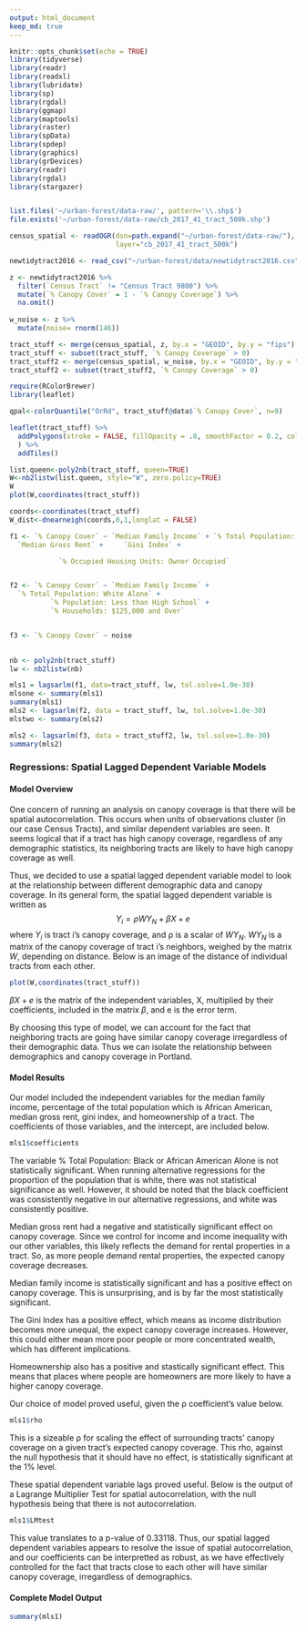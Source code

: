 ```yaml
---
output: html_document
keep_md: true
---
```


```r
knitr::opts_chunk$set(echo = TRUE)
library(tidyverse)
library(readr)
library(readxl)
library(lubridate)
library(sp)
library(rgdal)
library(ggmap)
library(maptools)
library(raster)
library(spData)
library(spdep)
library(graphics)
library(grDevices)
library(readr)
library(rgdal)
library(stargazer)


list.files('~/urban-forest/data-raw/', pattern='\\.shp$')
file.exists('~/urban-forest/data-raw/cb_2017_41_tract_500k.shp')

census_spatial <- readOGR(dsn=path.expand("~/urban-forest/data-raw/"), 
                          layer="cb_2017_41_tract_500k") 

newtidytract2016 <- read_csv("~/urban-forest/data/newtidytract2016.csv")

z <- newtidytract2016 %>%
  filter(`Census Tract` != "Census Tract 9800") %>%
  mutate(`% Canopy Cover` = 1 - `% Canopy Coverage`) %>%
  na.omit() 
  
w_noise <- z %>%
  mutate(noise= rnorm(146))

tract_stuff <- merge(census_spatial, z, by.x = "GEOID", by.y = "fips") 
tract_stuff <- subset(tract_stuff, `% Canopy Coverage` > 0)
tract_stuff2 <- merge(census_spatial, w_noise, by.x = "GEOID", by.y = "fips") 
tract_stuff2 <- subset(tract_stuff2, `% Canopy Coverage` > 0)

require(RColorBrewer)
library(leaflet)

qpal<-colorQuantile("OrRd", tract_stuff@data$`% Canopy Cover`, n=9) 

leaflet(tract_stuff) %>%
  addPolygons(stroke = FALSE, fillOpacity = .8, smoothFactor = 0.2, color = ~qpal(`% Canopy Cover`)
  ) %>%
  addTiles()

list.queen<-poly2nb(tract_stuff, queen=TRUE)
W<-nb2listw(list.queen, style="W", zero.policy=TRUE)
W
plot(W,coordinates(tract_stuff))

coords<-coordinates(tract_stuff)
W_dist<-dnearneigh(coords,0,1,longlat = FALSE)

f1 <- `% Canopy Cover` ~ `Median Family Income` + `% Total Population: Black or African American Alone`  +
  `Median Gross Rent` +     `Gini Index` +

            `% Occupied Housing Units: Owner Occupied`


f2 <- `% Canopy Cover` ~ `Median Family Income` +
  `% Total Population: White Alone` +
          `% Population: Less than High School` +
          `% Households: $125,000 and Over` 


f3 <- `% Canopy Cover` ~ noise
          

nb <- poly2nb(tract_stuff)
lw <- nb2listw(nb)

mls1 = lagsarlm(f1, data=tract_stuff, lw, tol.solve=1.0e-30)
mlsone <- summary(mls1)
summary(mls1)
mls2 <- lagsarlm(f2, data = tract_stuff, lw, tol.solve=1.0e-30)
mlstwo <- summary(mls2)

mls2 <- lagsarlm(f3, data = tract_stuff2, lw, tol.solve=1.0e-30)
summary(mls2)
```

### Regressions: Spatial Lagged Dependent Variable Models

#### Model Overview

  One concern of running an analysis on canopy coverage is that there will be spatial autocorrelation. This occurs when units of observations cluster (in our case Census Tracts), and similar dependent variables are seen. It seems logical that if a tract has high canopy coverage, regardless of any demographic statistics, its neighboring tracts are likely to have high canopy coverage as well. 
  
  Thus, we decided to use a spatial lagged dependent variable model to look at the relationship between different demographic data and canopy coverage. In its general form, the spatial lagged dependent variable is written as $$Y_i=ρWY_N+βX+e$$ where $Y_i$ is tract i's canopy coverage, and ρ is a scalar of $WY_N$.
  $WY_N$ is a matrix of the canopy coverage of tract i's neighbors, weighed by the matrix $W$, depending on distance. Below is an image of the distance of individual tracts from each other. 
```r
plot(W,coordinates(tract_stuff))
```
  
  $βX+e$ is the matrix of the independent variables, X, multiplied by their coefficients, included in the matrix $β$, and e is the error term. 
  
  By choosing this type of model, we can account for the fact that neighboring tracts are going have similar canopy coverage irregardless of their demographic data. Thus we can isolate the relationship between demographics and canopy coverage in Portland.

#### Model Results

  Our model included the independent variables for the median family income, percentage of the total population which is African American, median gross rent, gini index, and homeownership of a tract. The coefficients of those variables, and the intercept, are included below.
```r
mls1$coefficients
```
The variable % Total Population: Black or African American Alone is not statistically significant. When running alternative regressions for the proportion of the population that is white, there was not statistical significance as well. However, it should be noted that the black coefficient was consistently negative in our alternative regressions, and white was consistently positive. 

Median gross rent had a negative and statistically significant effect on canopy coverage. Since we control for income and income inequality with our other variables, this likely reflects the demand for rental properties in a tract. So, as more people demand rental properties, the expected canopy coverage decreases. 

Median family income is statistically significant and has a positive effect on canopy coverage. This is unsurprising, and is by far the most statistically significant.

The Gini Index has a positive effect, which means as income distribution becomes more unequal, the expect canopy coverage increases. However, this could either mean more poor people or more concentrated wealth, which has different implications.

Homeownership also has a positive and stastically significant effect. This means that places where people are homeowners are more likely to have a higher canopy coverage. 

  Our choice of model proved useful, given the ρ coefficient's value below.
```r
mls1$rho
```
This is a sizeable ρ for scaling the effect of surrounding tracts' canopy coverage on a given tract's expected canopy coverage. This rho, against the null hypothesis that it should have no effect, is statistically significant at the 1% level. 

  These spatial dependent variable lags proved useful. Below is the output of a Lagrange Multiplier Test for spatial autocorrelation, with the null hypothesis being that there is not autocorrelation.
```r
mls1$LMtest
```
This value translates to a p-value of 0.33118. Thus, our spatial lagged dependent variables appears to resolve the issue of spatial autocorrelation, and our coefficients can be interpretted as robust, as we have effectively controlled for the fact that tracts close to each other will have similar canopy coverage, irregardless of demographics.

#### Complete Model Output

```r
summary(mls1)
```